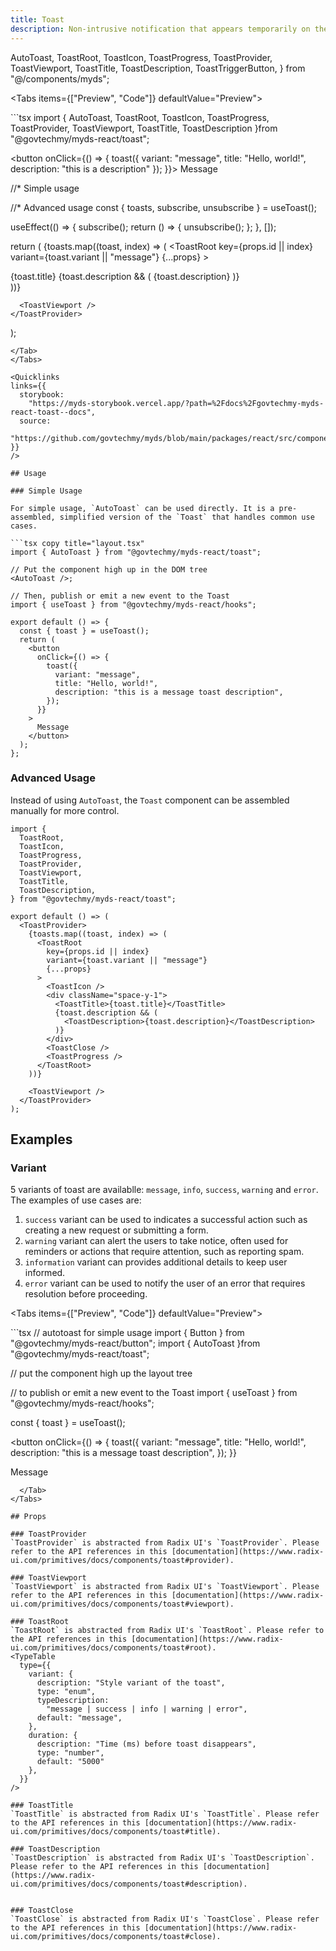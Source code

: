 ```yaml
---
title: Toast
description: Non-intrusive notification that appears temporarily on the screen to provide feedback or alert the user of an event.
---
```


  AutoToast,
  ToastRoot,
  ToastIcon,
  ToastProgress,
  ToastProvider,
  ToastViewport,
  ToastTitle,
  ToastDescription,
  ToastTriggerButton,
} from "@/components/myds";

<Tabs items={["Preview", "Code"]} defaultValue="Preview">
  <Tab value="Preview">
  <div className="flex justify-center">
    <ToastTriggerButton toastVariant="message" text="Message variant"/>
  </div>
  </Tab>
  <Tab value="Code">
  ```tsx 
  import { AutoToast, 
ToastRoot, 
ToastIcon, 
ToastProgress, 
ToastProvider, 
ToastViewport, 
ToastTitle, 
ToastDescription 
}from "@govtechmy/myds-react/toast";
 
  <button
   onClick={() => {
     toast({ variant: "message", 
     title: "Hello, world!", 
     description: "this is a description" 
     });
   }}>
     Message
  </button>
 
  //* Simple usage
  <AutoToast />
 
  //* Advanced usage
  const { toasts, subscribe, unsubscribe } = useToast();
 
  useEffect(() => {
    subscribe();
    return () => {
      unsubscribe();
    };
  }, []);
 
  return (
    <ToastProvider>
      {toasts.map((toast, index) => (
        <ToastRoot
          key={props.id || index}
          variant={toast.variant || "message"}
          {...props}
        >
          <ToastIcon />
          <div className="space-y-1">
            <ToastTitle>{toast.title}</ToastTitle>
            {toast.description && (
              <ToastDescription>{toast.description}</ToastDescription>
            )}
          </div>
          <ToastClose />
          <ToastProgress />
         </ToastRoot>
     ))}
 
      <ToastViewport />
    </ToastProvider>
  );
  ```
  </Tab>
</Tabs>

<Quicklinks
  links={{
    storybook:
      "https://myds-storybook.vercel.app/?path=%2Fdocs%2Fgovtechmy-myds-react-toast--docs",
    source:
      "https://github.com/govtechmy/myds/blob/main/packages/react/src/components/toast.tsx",
  }}
/>

## Usage

### Simple Usage

For simple usage, `AutoToast` can be used directly. It is a pre-assembled, simplified version of the `Toast` that handles common use cases.

```tsx copy title="layout.tsx"
import { AutoToast } from "@govtechmy/myds-react/toast";

// Put the component high up in the DOM tree
<AutoToast />;
```

```tsx copy title="Anatomy"
// Then, publish or emit a new event to the Toast
import { useToast } from "@govtechmy/myds-react/hooks";

export default () => {
  const { toast } = useToast();
  return (
    <button
      onClick={() => {
        toast({
          variant: "message",
          title: "Hello, world!",
          description: "this is a message toast description",
        });
      }}
    >
      Message
    </button>
  );
};
```

### Advanced Usage

Instead of using `AutoToast`, the `Toast` component can be assembled manually for more control.

```tsx copy
import {
  ToastRoot,
  ToastIcon,
  ToastProgress,
  ToastProvider,
  ToastViewport,
  ToastTitle,
  ToastDescription,
} from "@govtechmy/myds-react/toast";

export default () => (
  <ToastProvider>
    {toasts.map((toast, index) => (
      <ToastRoot
        key={props.id || index}
        variant={toast.variant || "message"}
        {...props}
      >
        <ToastIcon />
        <div className="space-y-1">
          <ToastTitle>{toast.title}</ToastTitle>
          {toast.description && (
            <ToastDescription>{toast.description}</ToastDescription>
          )}
        </div>
        <ToastClose />
        <ToastProgress />
      </ToastRoot>
    ))}

    <ToastViewport />
  </ToastProvider>
);
```

## Examples

### Variant

5 variants of toast are availablle: `message`, `info`, `success`, `warning` and `error`. The examples of use cases are:

1. `success` variant can be used to indicates a successful action such as creating a new request or submitting a form.
2. `warning` variant can alert the users to take notice, often used for reminders or actions that require attention, such as reporting spam.
3. `information` variant can provides additional details to keep user informed.
4. `error` variant can be used to notify the user of an error that requires resolution before proceeding.

<Tabs items={["Preview", "Code"]} defaultValue="Preview">
  <Tab value="Preview">
  <div className="space-y-2">
  <div className="flex justify-center items-center h-fit gap-1">
      <ToastTriggerButton toastVariant="message" text="Message" variant="default-outline"/>
      <ToastTriggerButton toastVariant="success" text="Success" variant="default-outline"/>
      <ToastTriggerButton toastVariant="info" text="Info" variant="default-outline"/>
      <ToastTriggerButton toastVariant="warning" text="Warning" variant="default-outline"/>
      <ToastTriggerButton toastVariant="error" text="Error" variant="default-outline"/>
  </div>
  </div>
  </Tab>
  <Tab value="Code">
  ```tsx 
// autotoast for simple usage
import { Button } from "@govtechmy/myds-react/button";
import { AutoToast }from "@govtechmy/myds-react/toast";

// put the component high up the layout tree

<AutoToast />

// to publish or emit a new event to the Toast
import { useToast } from "@govtechmy/myds-react/hooks";

const { toast } = useToast();

<button
  onClick={() => {
    toast({
      variant: "message",
      title: "Hello, world!",
      description: "this is a message toast description",
    });
  }}
>
  Message
</button>

```
  </Tab>
</Tabs>

## Props

### ToastProvider
`ToastProvider` is abstracted from Radix UI's `ToastProvider`. Please refer to the API references in this [documentation](https://www.radix-ui.com/primitives/docs/components/toast#provider).

### ToastViewport
`ToastViewport` is abstracted from Radix UI's `ToastViewport`. Please refer to the API references in this [documentation](https://www.radix-ui.com/primitives/docs/components/toast#viewport).

### ToastRoot
`ToastRoot` is abstracted from Radix UI's `ToastRoot`. Please refer to the API references in this [documentation](https://www.radix-ui.com/primitives/docs/components/toast#root).
<TypeTable
  type={{
    variant: {
      description: "Style variant of the toast",
      type: "enum",
      typeDescription:
        "message | success | info | warning | error",
      default: "message",
    },
    duration: {
      description: "Time (ms) before toast disappears",
      type: "number",
      default: "5000"
    },
  }}
/>

### ToastTitle
`ToastTitle` is abstracted from Radix UI's `ToastTitle`. Please refer to the API references in this [documentation](https://www.radix-ui.com/primitives/docs/components/toast#title).

### ToastDescription
`ToastDescription` is abstracted from Radix UI's `ToastDescription`. Please refer to the API references in this [documentation](https://www.radix-ui.com/primitives/docs/components/toast#description).


### ToastClose
`ToastClose` is abstracted from Radix UI's `ToastClose`. Please refer to the API references in this [documentation](https://www.radix-ui.com/primitives/docs/components/toast#close).

